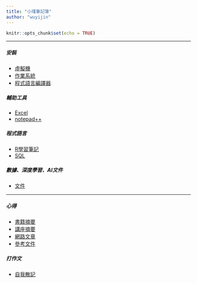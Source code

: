 ---
title: "小瑾筆記簿"
author: "wuyijin"
---

```{r setup, include=FALSE}
knitr::opts_chunk$set(echo = TRUE)
```
<hr/>
##### 安裝
- <a href="https://yijinwu1.github.io/home/sysvm.html" target="_blank">虛擬機</a>
- <a href="https://yijinwu1.github.io/home/os.html" target="_blank">作業系統</a>
- <a href="https://yijinwu1.github.io/home/pglanguage.html" target="_blank">程式語言編譯器</a>

##### 輔助工具
- <a href="https://github.com/yijinwu1/tool/tree/master/excel" target="_blank">Excel</a>
- <a href="https://github.com/yijinwu1/tool/tree/master/notepad%2B%2B" target="_blank">notepad++</a>

##### 程式語言
- <a href="https://yijinwu1.github.io/R/" target="_blank">R學習筆記</a>
- <a href="https://yijinwu1.github.io/SQL/" target="_blank">SQL</a>

##### 數據、深度學習、AI文件
- <a href="https://github.com/yijinwu1/The-Reflection-of-Reading/tree/master/data" target="_blank">文件</a>

<hr/>
##### 心得
- <a href="https://github.com/yijinwu1/The-Reflection-of-Reading/tree/master/book" target="_blank">書籍摘要</a>
- <a href="https://github.com/yijinwu1/The-Reflection-of-Reading/tree/master/Lecture" target="_blank">講座摘要</a>
- <a href="https://github.com/yijinwu1/The-Reflection-of-Reading/tree/master/network" target="_blank">網路文章</a>
- <a href="https://github.com/yijinwu1/The-Reflection-of-Reading/tree/master/document" target="_blank">參考文件</a>

##### 打作文
- <a href="https://github.com/yijinwu1/The-Reflection-of-Reading/tree/master/writing" target="_blank">自我散記</a>